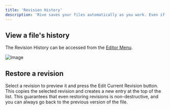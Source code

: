 ```yaml
---
title: 'Revision History'
description: 'Rive saves your files automatically as you work. Even if multiple people are working on the same file at the same time, Rive tracks all changes and stores them in the Revision History.'
---
```


## View a file's history

The Revision History can be accessed from the [Editor Menu](/editor/interface-overview/toolbar).

![Image](https://ucarecdn.com/74289c06-3fb9-47d9-93db-d557ffbf2d0a/)

## Restore a revision

Select a revision to preview it and press the Edit Current Revision button. This copies the selected revision and creates a new entry at the top of the list. This guarantees that even restoring revisions is non-destructive, and you can always go back to the previous version of the file.